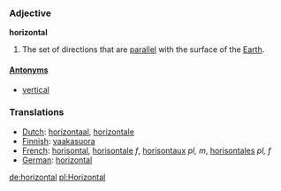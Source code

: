 === Adjective ===

'''horizontal'''

#The set of directions that are [[parallel]] with the surface of the [[Earth]].

====[[Antonym]]s====
*[[vertical]]

=== Translations ===
*[[Dutch]]: [[horizontaal]], [[horizontale]]
*[[Finnish]]: [[vaakasuora]]
*[[French]]: [[horisontal]], [[horisontale]] ''f'', [[horisontaux]] ''pl, m'', [[horisontales]] ''pl, f''
*[[German]]: [[horizontal]]

[[de:horizontal]]
[[pl:Horizontal]]